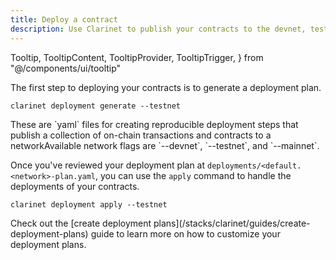 ```yaml
---
title: Deploy a contract
description: Use Clarinet to publish your contracts to the devnet, testnet, or mainnet networks.
---
```


  Tooltip,
  TooltipContent,
  TooltipProvider,
  TooltipTrigger,
} from "@/components/ui/tooltip"

The first step to deploying your contracts is to generate a deployment plan.

 ```console title="Terminal"
clarinet deployment generate --testnet
```

<Callout title="What are deployment plans?" type="info">
These are `yaml` files for creating reproducible deployment steps that publish a collection of on-chain transactions and contracts to a <TooltipProvider inline><Tooltip><TooltipTrigger asChild><span className='cursor-default border-b border-dotted border-primary text-primary'>network</span></TooltipTrigger><TooltipContent>Available network flags are `--devnet`, `--testnet`, and `--mainnet`</TooltipContent></Tooltip></TooltipProvider>.
</Callout>

Once you've reviewed your deployment plan at `deployments/<default.<network>-plan.yaml`, you can use the `apply` command to handle the deployments of your contracts.

```console title="Terminal"
clarinet deployment apply --testnet 
```

<Callout title="Dive deeper" type="info">
Check out the [create deployment plans](/stacks/clarinet/guides/create-deployment-plans) guide to learn more on how to customize your deployment plans.
</Callout>
